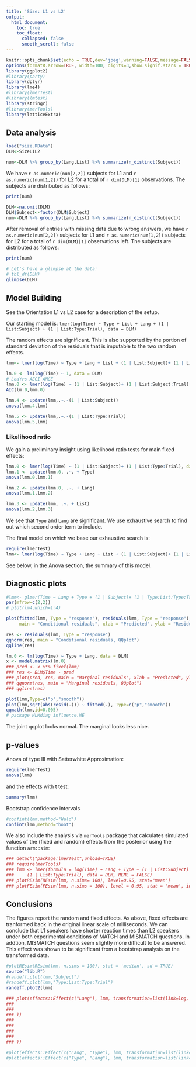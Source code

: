 ```yaml
---
title: 'Size: L1 vs L2'
output:
  html_document:
    toc: true
    toc_float:
      collapsed: false
      smooth_scroll: false
---
```


```r
knitr::opts_chunk$set(echo = TRUE,dev='jpeg',warning=FALSE,message=FALSE, comment="",size="small")
options(formatR.arrow=TRUE, width=100, digits=3,show.signif.stars = TRUE)
library(ggplot2)
#library(party)
library(dplyr)
library(lme4)
#library(lmerTest)
#library(lmtest)
library(stringr)
#library(merTools)
library(latticeExtra)
```

## Data analysis


```r
load("size.RData")
DLM<-SizeL1L2

num<-DLM %>% group_by(Lang,List) %>% summarize(n_distinct(Subject))
```

We have `r as.numeric(num[2,2])` subjects for L1 and `r as.numeric(num[1,2])` for L2 for a total of  `r dim(DLM)[1]` observations. The subjects are distributed as follows:

```r
print(num)
```

```r
DLM<-na.omit(DLM)
DLM$Subject<-factor(DLM$Subject)
num<-DLM %>% group_by(Lang,List) %>% summarize(n_distinct(Subject))
```

After removal of entries with missing data due to wrong answers, we have `r as.numeric(num[2,2])` subjects for L1 and `r as.numeric(num[1,2])` subjects for L2 for a total of `r dim(DLM)[1]` observations left. The subjects are distributed as follows:

```r
print(num)
```


```r
# Let's have a glimpse at the data:
# tbl_df(DLM)
glimpse(DLM)
```

## Model Building

See the Orientation L1 vs L2 case for a description of the setup.

Our starting model is: 
`lmer(log(Time) ~ Type + List + Lang + (1 | List:Subject) + (1 | List:Type:Trial), data = DLM)`

The random effects are significant. This is also supported by the portion of standard deviation of the residuals that is imputable to the two random effects. 

```r
lmm<- lmer(log(Time) ~ Type + Lang + List + (1 | List:Subject)+ (1 | List:Type:Trial), data = DLM, REML=FALSE)
```


```r
lm.0 <- lm(log(Time) ~ 1, data = DLM)
# LeaYrs AECI AMGE
lmm.0 <- lmer(log(Time) ~ (1 | List:Subject)+ (1 | List:Subject:Trial), data = DLM)
AIC(lm.0,lmm.0)

lmm.4 <- update(lmm,.~.-(1 | List:Subject))
anova(lmm.4,lmm)

lmm.5 <- update(lmm,.~.-(1 | List:Type:Trial))
anova(lmm.5,lmm)
```


### Likelihood ratio

We gain a preliminary insight using likelihood ratio tests for main fixed effects: 

```r
lmm.0 <- lmer(log(Time) ~ (1 | List:Subject)+ (1 | List:Type:Trial), data = DLM)
lmm.1 <- update(lmm.0, .~. + Type)
anova(lmm.0,lmm.1)

lmm.2 <- update(lmm.0, .~. + Lang)
anova(lmm.1,lmm.2)

lmm.3 <- update(lmm, .~. + List)
anova(lmm.2,lmm.3)
```

We see that `Type` and `Lang` are significant. We use exhaustive search to find out which second order term to include.



The final model on which we base our exhaustive search is:

```r
require(lmerTest)
lmm<- lmer(log(Time) ~ Type + Lang + List + (1 | List:Subject)+ (1 | List:Type:Trial), data = DLM, REML=FALSE)
```

See below, in the Anova section, the summary of this model.


## Diagnostic plots

```r
#lmm<- glmer(Time ~ Lang + Type + (1 | Subject)+ (1 | Type:List:Type:Trial), data = DLM,family=Gamma(link = "identity"))
par(mfrow=c(2,2))
# plot(lm4,which=1:4)

plot(fitted(lmm, Type = "response"), residuals(lmm, Type = "response"),
     main = "Conditional residuals", xlab = "Predicted", ylab = "Residuals")

res <- residuals(lmm, Type = "response")
qqnorm(res, main = "Conditional residuals, QQplot")
qqline(res)

lm.0 <- lm(log(Time) ~ Type + Lang, data = DLM)
x <- model.matrix(lm.0)
### pred <- x %*% fixef(lmm)
### res <- DLM$Time - pred
### plot(pred, res, main = "Marginal residuals", xlab = "Predicted", ylab = "Residuals")
### qqnorm(res, main = "Marginal residuals, QQplot")
### qqline(res)

```

```r
plot(lmm,Type=c("p","smooth"))
plot(lmm,sqrt(abs(resid(.))) ~ fitted(.), Type=c("p","smooth"))
qqmath(lmm,id=0.005)
# package HLMdiag influence.ME
```


The joint qqplot looks normal. The marginal looks less nice. 




## p-values

Anova of type III with Satterwhite Approximation:

```r
require(lmerTest)
anova(lmm)
```

and the effects with t test:
```r
summary(lmm)
```


Bootstrap confidence intervals

```r
#confint(lmm,method="Wald")
confint(lmm,method="boot")
```

We also include the analysis via `merTools` package that calculates simulated values of the (fixed and random) effects from the posterior using the function `arm::sim`:
```r
### detach("package:lmerTest",unload=TRUE)
### require(merTools)
### lmm <- lmer(formula = log(Time) ~ Lang + Type + (1 | List:Subject) + 
###     (1 | List:Type:Trial), data = DLM, REML = FALSE)
### plotREsim(REsim(lmm, n.sims= 100), level=0.95, stat="mean")
### plotFEsim(FEsim(lmm, n.sims = 100), level = 0.95, stat = 'mean', intercept = FALSE)
```

## Conclusions

The figures report the random and fixed effects. As above, fixed effects are tranformed back in the original linear scale of milliseconds. 
We can conclude that L1 speakers have shorter reaction times than L2 speakers under both experimental conditions of MATCH and MISMATCH questions. In addtion, MISMATCH questions seem slightly more difficult to be answered. This effect was shown to be significant from a bootstrap analysis on the transformed data.

```r
#plotREsim(REsim(lmm, n.sims = 100), stat = 'median', sd = TRUE)
source("lib.R")
#randeff.plot(lmm,"Subject")
#randeff.plot(lmm,"Type:List:Type:Trial")
randeff.plot2(lmm)
```



```r

### plot(effects::Effect(c("Lang"), lmm, transformation=list(link=log, inverse=exp)),
### 
### 
### ))
### 
### 
### 
### 
### ))

#plot(effects::Effect(c("Lang", "Type"), lmm, transformation=list(link=log, inverse=exp)),cex=1,width=0,lwd=1,ylab="milliseconds",main="", bg="grey50",fg="black",alternating=FALSE,par.settings = ggplot2like(),lines.title=0,between=list(x=1),colors=c("grey35","black")) 
#plot(effects::Effect(c("Type", "Lang"), lmm, transformation=list(link=log, inverse=exp)),cex=1,width=0,lwd=1,ylab="milliseconds",xlab="Speakers",main="", bg="grey50",fg="black",alternating=FALSE,par.settings = ggplot2like(),lines.title=0,between=list(x=1),colors=c("grey35","black")) 
```



